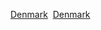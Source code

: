 {{portal|Denmark}}
{{Commons cat|Denmark by century}}

[[Category:各世紀各國|Denmark]]
[[Category:依時期劃分的丹麥歷史|‎]]
[[Category:各世紀歐洲|Denmark]]